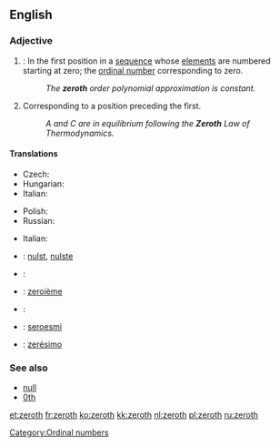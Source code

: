 {{wikipedia}}
==English==
{{ordinalbox|en||0th|1st||first|card=zero}}

===Adjective===
{{en-adj|-}}

# {{mathematics}}: In the first position in a [[sequence]] whose [[element]]s are numbered starting at zero; the [[ordinal number]] corresponding to zero.
#: ''The '''zeroth''' order polynomial approximation is constant.''
# Corresponding to a position preceding the first.
#: ''A and C are in equilibrium following the '''Zeroth''' Law of Thermodynamics.''

====Translations====
{{trans-top|ordinal number corresponding to zero}}
* Czech: {{t-|cs|nultý|m}}
* Hungarian: {{t+|hu|nulladik}}
* Italian: {{t-|it|zeresimo}}
{{trans-mid}}
* Polish: {{t-|pl|zerowy|m}}
* Russian: {{t+|ru|нулевой|tr=nul'evój}}
{{trans-bottom}}

{{trans-top|corresponding to a position preceding the first}}
* Italian: {{t-|it|zeresimo}}
{{trans-mid}}
{{trans-bottom}}

{{checktrans-top}}
* {{ttbc|Dutch}}: [[nulst]], [[nulste]]
* {{ttbc|Esperanto}}: {{t-|eo|nula|xs=Esperanto}}
* {{ttbc|French}}: [[zeroième]]
{{trans-mid}}
* {{ttbc|Norwegian}}: {{t-|no|nulte}}
* {{ttbc|Novial}}: [[seroesmi]]
* {{ttbc|Portuguese}}: [[zerésimo]]
{{trans-bottom}}

===See also===
* [[null]]
* [[0th]]

[[Category:Ordinal numbers]]

[[et:zeroth]]
[[fr:zeroth]]
[[ko:zeroth]]
[[kk:zeroth]]
[[nl:zeroth]]
[[pl:zeroth]]
[[ru:zeroth]]
